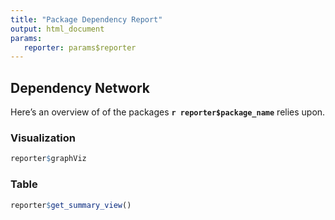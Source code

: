```yaml
---
title: "Package Dependency Report"
output: html_document
params:
   reporter: params$reporter
---
```


## Dependency Network

Here's an overview of of the packages **`r reporter$package_name`** relies upon.

### Visualization

```r
reporter$graphViz
```

### Table

```r
reporter$get_summary_view()
```
